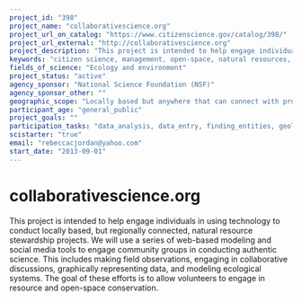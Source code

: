 ```yaml
---
project_id: "398"
project_name: "collaborativescience.org"
project_url_on_catalog: "https://www.citizenscience.gov/catalog/398/"
project_url_external: "http://collaborativescience.org"
project_description: "This project is intended to help engage individuals in using technology to conduct locally based, but regionally connected, natural resource stewardship projects. We will use a series of web-based modeling and social media tools to engage community groups in conducting authentic science. This includes making field observations, engaging in collaborative discussions, graphically representing data, and modeling ecological systems. The goal of these efforts is to allow volunteers to engage in resource and open-space conservation."
keywords: "citizen science, management, open-space, natural resources, community, change"
fields_of_science: "Ecology and environment"
project_status: "active"
agency_sponsor: "National Science Foundation (NSF)"
agency_sponsor_other: ""
geographic_scope: "Locally based but anywhere that can connect with project personnel via phone or internet or in person."
participant_age: "general_public"
project_goals: ""
participation_tasks: "data_analysis, data_entry, finding_entities, geolocation, identification, learning, measurement,  observation, photography, problem_solving, sample_analysis, site_selection_description, specimen_sample_collection, Other"
scistarter: "true"
email: "rebeccacjordan@yahoo.com"
start_date: "2013-09-01"
---
```


# collaborativescience.org

This project is intended to help engage individuals in using technology to conduct locally based, but regionally connected, natural resource stewardship projects. We will use a series of web-based modeling and social media tools to engage community groups in conducting authentic science. This includes making field observations, engaging in collaborative discussions, graphically representing data, and modeling ecological systems. The goal of these efforts is to allow volunteers to engage in resource and open-space conservation.
